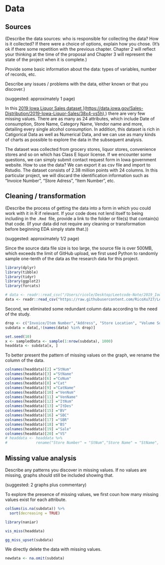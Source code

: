 # Data

## Sources

(Describe the data sources: who is responsible for collecting the data? How is it collected? If there were a choice of options, explain how you chose. (It's ok if there some repetition with the previous chapter. Chapter 2 will reflect your thinking at the time of the proposal and Chapter 3 will represent the state of the project when it is complete.)

Provide some basic information about the data: types of variables, number of records, etc.

Describe any issues / problems with the data, either known or that you discover.)

(suggested: approximately 1 page)

In this [2019 Iowa Liquor Sales dataset](%5Bhttps://data.iowa.gov/Sales-Distribution/2019-Iowa-Liquor-Sales/38x4-vs5h),](<https://data.iowa.gov/Sales-Distribution/2019-Iowa-Liquor-Sales/38x4-vs5h>),) there are very few missing values. There are as many as 24 attributes, which include Date of consumption, Store Name, Category Name, Vendor name and more, detailing every single alcohol consumption. In addition, this dataset is rich in Catigorical Data as well as Numerical Data, and we can use as many kinds of charts as possible to explore the data in the subsequent analysis.

The dataset was collected from grocery stores, liquor stores, convenience stores and so on which has Class E liquor license. If we encounter some questions, we can simply submit contact request form in Iowa government website. How to use the data? We can export it as csv file and import to Rstudio. The dataset consists of 2.38 million points with 24 columns. In this particular project, we will discard the identification information such as "Invoice Number", "Store Adress", "Item Number", etc.

## Cleaning / transformation

(Describe the process of getting the data into a form in which you could work with it in R if relevant. If your code does not lend itself to being including in the `.Rmd`  file, provide a link to the folder or file(s) that contain(s) that code. (If your data did not require any cleaning or transformation before beginning EDA simply state that.))

(suggested: approximately 1/2 page)

Since the source data file size is too large, the source file is over 500MB, which exceeds the limit of GitHub upload, we first used Python to randomly sample one-tenth of the data as the research data for this project.

```r
library(dplyr)
library(tibble)
library(tidyr)
library(ggplot2)
library(forcats)
```

```r
# data <- readr::read_csv("/Users/ricole/Desktop/Leetcode-Note/2019_Iowa_Liquor_Sales_sample.csv", show_col_types = FALSE)
data <- readr::read_csv("https://raw.githubusercontent.com/RicoXu727/Leetcode-Note/main/2019_Iowa_Liquor_Sales_sample.csv", show_col_types = FALSE)
```

Second, we eliminated some redundant column data according to the need of the study.

```r
drop <- c("Invoice/Item Number","Address", "Store Location", "Volume Sold (Liters)")
subdata = data[,!(names(data) %in% drop)]
```

```r
set.seed(10)
x <- sampledData <- sample(1:nrow(subdata), 1000)
headdata <- subdata[x, ]
```

To better present the pattern of missing values on the graph, we rename the column of the data.

```r
colnames(headdata)[2] ="StNum"
colnames(headdata)[3] ="StName"
colnames(headdata)[6] ="CoNum"
colnames(headdata)[8] ="Cat"
colnames(headdata)[9] ="CatName"
colnames(headdata)[10] ="VenNum"
colnames(headdata)[11] ="VenName"
colnames(headdata)[12] ="ItNum"
colnames(headdata)[13] ="ItDes"
colnames(headdata)[15] ="BV"
colnames(headdata)[16] ="SBC"
colnames(headdata)[17] ="SBR"
colnames(headdata)[18] ="BS"
colnames(headdata)[19] ="Sale"
colnames(headdata)[20] ="VS"
# headdata <- headdata %>% 
#             rename("Store Number" = "StNum","Store Name" = "StName", "County Number" = "CoNum", "Category" = "Cat", "Category Name" = "CatName","Vendor Number" = "VenNum","Vendor Name" = "VenName", "Item Number" = "ItNum","Item Description" = "ItDes","Bottle Volumn (ml)" = "BV", "State Bottle Cost" = "SBC","Bottle Sold" = "BS","Sale (Dollars)" = "Sale","Volume Sold (Gallons)" = "VS")
```

## Missing value analysis

Describe any patterns you discover in missing values. If no values are missing, graphs should still be included showing that.

(suggested: 2 graphs plus commentary)

To explore the presence of missing values, we first coun how many missing values exist for each attribute.

```r
colSums(is.na(subdata)) %>%
  sort(decreasing = TRUE)
```

```r
library(naniar)

vis_miss(headdata)
```

```r
gg_miss_upset(subdata)
```

We directly delete the data with missing values.

```r
newdata <- na.omit(subdata)
```

